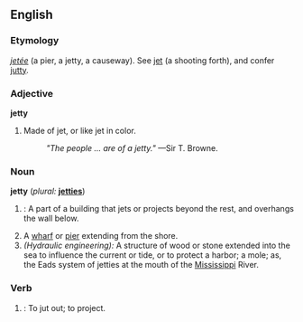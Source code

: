 ==English==

{{webster}}

===Etymology===
{{F.}} ''[[jetée]]'' (a pier, a jetty, a causeway). See [[jet]] (a shooting forth), and confer [[jutty]].

===Adjective===
'''jetty'''
# Made of jet, or like jet in color.
#:''"The people ... are of a jetty."'' —Sir T. Browne.

===Noun===
'''jetty'''  (''plural:'' '''[[jetties]]''')

#{{Architecture}}: A part of a building that jets or projects beyond the rest, and overhangs the wall below.
# A [[wharf]] or [[pier]] extending from the shore.
# ''(Hydraulic engineering):'' A structure of wood or stone extended into the sea to influence the current or tide, or to protect a harbor; a mole; as, the Eads system of jetties at the mouth of the [[Mississippi]] River.

===Verb===
{{en-infl-reg-consonant-y|jett|y}}
# {{cattag2|Obsolete|Intransitive verbs}}: To jut out; to project.